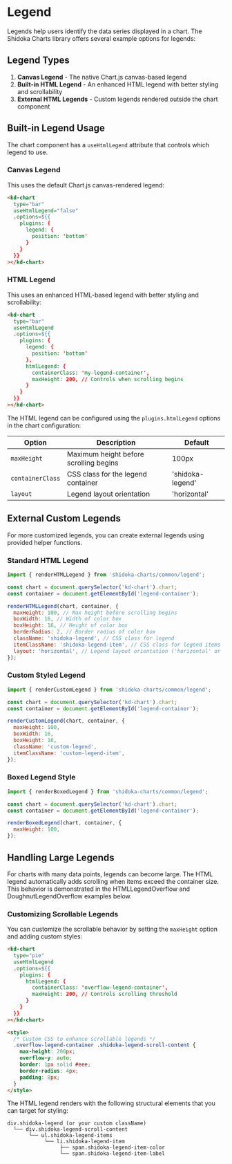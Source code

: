 
<Meta title="Guidelines/Legend" of={LegendStories} />

# Legend

Legends help users identify the data series displayed in a chart. The Shidoka Charts library offers several example options for legends:

## Legend Types

1. **Canvas Legend** - The native Chart.js canvas-based legend
2. **Built-in HTML Legend** - An enhanced HTML legend with better styling and scrollability
3. **External HTML Legends** - Custom legends rendered outside the chart component

## Built-in Legend Usage

The chart component has a `useHtmlLegend` attribute that controls which legend to use.

### Canvas Legend

This uses the default Chart.js canvas-rendered legend:

```html
<kd-chart
  type="bar"
  useHtmlLegend="false"
  .options=${{
    plugins: {
      legend: {
        position: 'bottom'
      }
    }
  }}
></kd-chart>
```

### HTML Legend

This uses an enhanced HTML-based legend with better styling and scrollability:

```html
<kd-chart
  type="bar"
  useHtmlLegend
  .options=${{
    plugins: {
      legend: {
        position: 'bottom'
      },
      htmlLegend: {
        containerClass: 'my-legend-container',
        maxHeight: 200, // Controls when scrolling begins
      }
    }
  }}
></kd-chart>
```

The HTML legend can be configured using the `plugins.htmlLegend` options in the chart configuration:

| Option           | Description                            | Default          |
| ---------------- | -------------------------------------- | ---------------- |
| `maxHeight`      | Maximum height before scrolling begins | 100px            |
| `containerClass` | CSS class for the legend container     | 'shidoka-legend' |
| `layout`         | Legend layout orientation              | 'horizontal'     |

## External Custom Legends

For more customized legends, you can create external legends using provided helper functions.

### Standard HTML Legend

```javascript
import { renderHTMLLegend } from 'shidoka-charts/common/legend';

const chart = document.querySelector('kd-chart').chart;
const container = document.getElementById('legend-container');

renderHTMLLegend(chart, container, {
  maxHeight: 100, // Max height before scrolling begins
  boxWidth: 16, // Width of color box
  boxHeight: 16, // Height of color box
  borderRadius: 2, // Border radius of color box
  className: 'shidoka-legend', // CSS class for legend
  itemClassName: 'shidoka-legend-item', // CSS class for legend items
  layout: 'horizontal', // Legend layout orientation ('horizontal' or 'vertical')
});
```

### Custom Styled Legend

```javascript
import { renderCustomLegend } from 'shidoka-charts/common/legend';

const chart = document.querySelector('kd-chart').chart;
const container = document.getElementById('legend-container');

renderCustomLegend(chart, container, {
  maxHeight: 100,
  boxWidth: 16,
  boxHeight: 16,
  className: 'custom-legend',
  itemClassName: 'custom-legend-item',
});
```

### Boxed Legend Style

```javascript
import { renderBoxedLegend } from 'shidoka-charts/common/legend';

const chart = document.querySelector('kd-chart').chart;
const container = document.getElementById('legend-container');

renderBoxedLegend(chart, container, {
  maxHeight: 100,
});
```

## Handling Large Legends

For charts with many data points, legends can become large. The HTML legend automatically adds scrolling when items exceed the container size. This behavior is demonstrated in the HTMLLegendOverflow and DoughnutLegendOverflow examples below.

### Customizing Scrollable Legends

You can customize the scrollable behavior by setting the `maxHeight` option and adding custom styles:

```html
<kd-chart
  type="pie"
  useHtmlLegend
  .options=${{
    plugins: {
      htmlLegend: {
        containerClass: 'overflow-legend-container',
        maxHeight: 200, // Controls scrolling threshold
      }
    }
  }}
></kd-chart>

<style>
  /* Custom CSS to enhance scrollable legends */
  .overflow-legend-container .shidoka-legend-scroll-content {
    max-height: 200px;
    overflow-y: auto;
    border: 1px solid #eee;
    border-radius: 4px;
    padding: 8px;
  }
</style>
```

The HTML legend renders with the following structural elements that you can target for styling:

```
div.shidoka-legend (or your custom className)
  └── div.shidoka-legend-scroll-content
       └── ul.shidoka-legend-items
            └── li.shidoka-legend-item
                 ├── span.shidoka-legend-item-color
                 └── span.shidoka-legend-item-label
```

<style>
  {`
    .sbdocs-content {
      max-width: none !important;
    }
  `}
</style>

<Stories />
